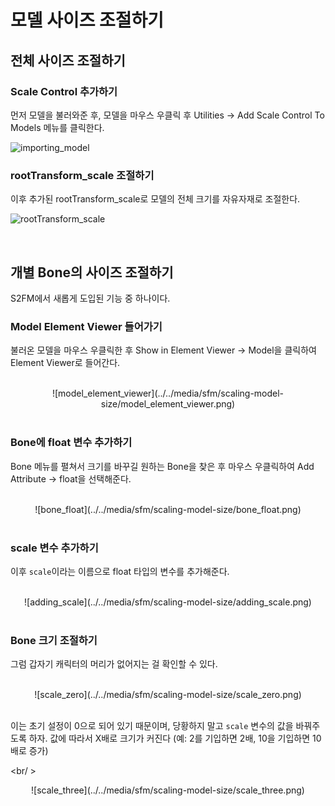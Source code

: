 # 모델 사이즈 조절하기

## 전체 사이즈 조절하기

### Scale Control 추가하기

먼저 모델을 불러와준 후, 모델을 마우스 우클릭 후 Utilities &rarr; Add Scale Control To Models 메뉴를 클릭한다.

![importing_model](../../media/sfm/scaling-model-size/importing-model.png)

### rootTransform_scale 조절하기

이후 추가된 rootTransform_scale로 모델의 전체 크기를 자유자재로 조절한다.

![rootTransform_scale](../../media/sfm/scaling-model-size/roottransform_scale.png)

<br />

## 개별 Bone의 사이즈 조절하기

S2FM에서 새롭게 도입된 기능 중 하나이다.

### Model Element Viewer 들어가기

불러온 모델을 마우스 우클릭한 후 Show in Element Viewer &rarr; Model을 클릭하여 Element Viewer로 들어간다.

<br />

<center>
  ![model_element_viewer](../../media/sfm/scaling-model-size/model_element_viewer.png)
</center>

<br />

### Bone에 float 변수 추가하기

Bone 메뉴를 펼쳐서 크기를 바꾸길 원하는 Bone을 찾은 후 마우스 우클릭하여 Add Attribute &rarr; float을 선택해준다.

<br />

<center>
  ![bone_float](../../media/sfm/scaling-model-size/bone_float.png)
</center>

<br />

### scale 변수 추가하기

이후 `scale`이라는 이름으로 float 타입의 변수를 추가해준다.

<br />

<center>
  ![adding_scale](../../media/sfm/scaling-model-size/adding_scale.png)
</center>

<br />

### Bone 크기 조절하기

그럼 갑자기 캐릭터의 머리가 없어지는 걸 확인할 수 있다.

<br />

<center>
  ![scale_zero](../../media/sfm/scaling-model-size/scale_zero.png)
</center>

<br />

이는 초기 설정이 0으로 되어 있기 때문이며, 당황하지 말고 `scale` 변수의 값을 바꿔주도록 하자.
값에 따라서 X배로 크기가 커진다 (예: 2를 기입하면 2배, 10을 기입하면 10배로 증가)

<br/ >

<center>
  ![scale_three](../../media/sfm/scaling-model-size/scale_three.png)
</center>
